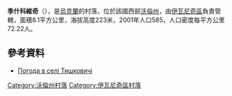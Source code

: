 {{coord|50|43|17|N|24|12|13|E|scale:30000|display=title}}

'''季什科維奇'''（{{lang-uk|Тишковичі}}），是[[烏克蘭|烏克蘭]]的村落，位於該國西部[[沃倫州|沃倫州]]，由[[伊瓦尼奇區|伊瓦尼奇區]]負責管轄，面積8.1平方公里，海拔高度223米，2001年人口585，人口密度每平方公里72.22人。

==參考資料==
* [http://weather.in.ua/ua/volynskaja/26189 Погода в селі Тишковичі]{{Wayback|url=http://weather.in.ua/ua/volynskaja/26189 |date=20111219095600 }}

[[Category:沃倫州村落|Category:沃倫州村落]]
[[Category:伊瓦尼奇區村落|Category:伊瓦尼奇區村落]]


{{Volyn-geo-stub}}